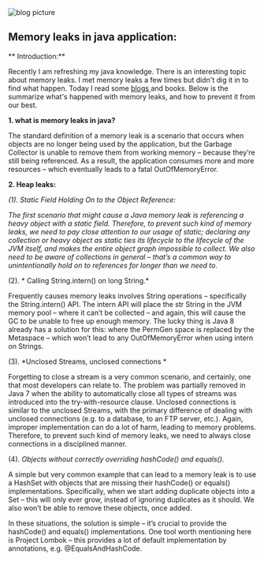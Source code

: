 

<div className={styles["Welcome"]}>

<div className={styles["img-responsive"]}>
  <img src="../../images/blog-1.jpg" className={styles["img-responsive"]} alt="blog picture" />
</div>

##  Memory leaks in java application:

** Introduction:**

Recently I am refreshing my java knowledge. There is an interesting topic about memory leaks. I met memory leaks a few times but didn't dig it in to find what happen.
Today I read some <a href = "https://stackify.com/memory-leaks-java/">blogs </a> and books. Below is the summarize what's happened with memory leaks,
and how to prevent it from our best.

**1. what is memory leaks in java?**

The standard definition of a memory leak is a scenario that occurs when objects are no longer being used by the application,
but the Garbage Collector is unable to remove them from working memory – because they’re still being referenced. As a result,
the application consumes more and more resources – which eventually leads to a fatal OutOfMemoryError.

**2. Heap leaks:**

*(1). Static Field Holding On to the Object Reference:*

*The first scenario that might cause a Java memory leak is referencing a heavy object with a static field. Therefore,
to prevent such kind of memory leaks, we need to pay close attention to our usage of static; declaring any collection or heavy object as static ties its lifecycle to the lifecycle of the JVM itself,
and makes the entire object graph impossible to collect. We also need to be aware of collections in general – that’s a common way to unintentionally hold on to references for longer than we need to.*

(2). * Calling String.intern() on long String.*

Frequently causes memory leaks involves String operations – specifically the String.intern() API.
The intern API will place the str String in the JVM memory pool – where it can’t be collected – and again, this will cause the GC to be unable to free up enough memory.
The lucky thing is Java 8 already has a solution for this: where the PermGen space is replaced by the Metaspace – which won’t lead to any OutOfMemoryError when using intern on Strings.

(3). *Unclosed Streams, unclosed connections *

Forgetting to close a stream is a very common scenario, and certainly, one that most developers can relate to.
The problem was partially removed in Java 7 when the ability to automatically close all types of streams was introduced into the try-with-resource clause.
Unclosed connections is similar to the unclosed Streams, with the primary difference of dealing with unclosed connections (e.g. to a database, to an FTP server, etc.).
Again, improper implementation can do a lot of harm, leading to memory problems. Therefore, to prevent such kind of memory leaks, we need to always close connections in a disciplined manner.

(4). *Objects without correctly overriding hashCode() and equals().*

A simple but very common example that can lead to a memory leak is to use a HashSet with objects that are missing their hashCode() or equals() implementations.
Specifically, when we start adding duplicate objects into a Set – this will only ever grow, instead of ignoring duplicates as it should. We also won’t be able
to remove these objects, once added.

In these situations, the solution is simple – it’s crucial to provide the hashCode() and equals() implementations.
One tool worth mentioning here is Project Lombok – this provides a lot of default implementation by annotations, e.g. @EqualsAndHashCode.


 </div>